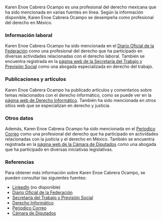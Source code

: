 Karen Enoe Cabrera Ocampo es una profesional del derecho mexicana que ha sido mencionada en varias fuentes en línea. Según la información disponible, Karen Enoe Cabrera Ocampo se desempeña como profesional del derecho en México.

### Información laboral
Karen Enoe Cabrera Ocampo ha sido mencionada en el [Diario Oficial de la Federación](https://www.dof.gob.mx/) como una profesional del derecho que ha participado en diversas actividades relacionadas con el derecho laboral. También se encuentra registrada en la [página web de la Secretaría del Trabajo y Previsión Social](https://www.stps.gob.mx/) como una abogada especializada en derecho del trabajo.

### Publicaciones y artículos
Karen Enoe Cabrera Ocampo ha publicado artículos y comentarios sobre temas relacionados con el derecho informático, como se puede ver en la [página web de Derecho Informático](https://derechoinformatico.cl/catalogo/printable/derecho-informatico/index.html). También ha sido mencionada en otros sitios web que se especializan en derecho y justicia.

### Otros datos
Además, Karen Enoe Cabrera Ocampo ha sido mencionada en el [Periodico Correo](https://periodicocorreo.com.mx/) como una profesional del derecho que ha participado en actividades relacionadas con la justicia y el derecho en México. También se encuentra registrada en la [página web de la Cámara de Diputados](https://www.diputados.gob.mx/) como una abogada que ha participado en diversas iniciativas legislativas.

### Referencias
Para obtener más información sobre Karen Enoe Cabrera Ocampo, se pueden consultar las siguientes fuentes:
* [LinkedIn](https://www.linkedin.com/) (no disponible)
* [Diario Oficial de la Federación](https://www.dof.gob.mx/)
* [Secretaría del Trabajo y Previsión Social](https://www.stps.gob.mx/)
* [Derecho Informático](https://derechoinformatico.cl/catalogo/printable/derecho-informatico/index.html)
* [Periodico Correo](https://periodicocorreo.com.mx/)
* [Cámara de Diputados](https://www.diputados.gob.mx/)